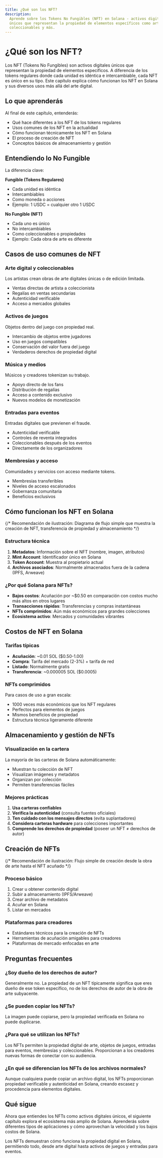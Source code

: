 ```yaml
---
title: ¿Qué son los NFT?
description:
  Aprende sobre los Tokens No Fungibles (NFT) en Solana - activos digitales
  únicos que representan la propiedad de elementos específicos como arte,
  coleccionables y más.
---
```


# ¿Qué son los NFT?

Los NFT (Tokens No Fungibles) son activos digitales únicos que representan la
propiedad de elementos específicos. A diferencia de los tokens regulares donde
cada unidad es idéntica e intercambiable, cada NFT es único en su tipo. Este
capítulo explica cómo funcionan los NFT en Solana y sus diversos usos más allá
del arte digital.

## Lo que aprenderás

Al final de este capítulo, entenderás:

- Qué hace diferentes a los NFT de los tokens regulares
- Usos comunes de los NFT en la actualidad
- Cómo funcionan técnicamente los NFT en Solana
- El proceso de creación de NFT
- Conceptos básicos de almacenamiento y gestión

## Entendiendo lo No Fungible

La diferencia clave:

**Fungible (Tokens Regulares)**

- Cada unidad es idéntica
- Intercambiables
- Como moneda o acciones
- Ejemplo: 1 USDC = cualquier otro 1 USDC

**No Fungible (NFT)**

- Cada uno es único
- No intercambiables
- Como coleccionables o propiedades
- Ejemplo: Cada obra de arte es diferente

## Casos de uso comunes de NFT

### Arte digital y coleccionables

Los artistas crean obras de arte digitales únicas o de edición limitada.

- Ventas directas de artista a coleccionista
- Regalías en ventas secundarias
- Autenticidad verificable
- Acceso a mercados globales

### Activos de juegos

Objetos dentro del juego con propiedad real.

- Intercambio de objetos entre jugadores
- Uso en juegos compatibles
- Conservación del valor fuera del juego
- Verdaderos derechos de propiedad digital

### Música y medios

Músicos y creadores tokenizan su trabajo.

- Apoyo directo de los fans
- Distribución de regalías
- Acceso a contenido exclusivo
- Nuevos modelos de monetización

### Entradas para eventos

Entradas digitales que previenen el fraude.

- Autenticidad verificable
- Controles de reventa integrados
- Coleccionables después de los eventos
- Directamente de los organizadores

### Membresías y acceso

Comunidades y servicios con acceso mediante tokens.

- Membresías transferibles
- Niveles de acceso escalonados
- Gobernanza comunitaria
- Beneficios exclusivos

## Cómo funcionan los NFT en Solana

{/* Recomendación de ilustración: Diagrama de flujo simple que muestra la creación de NFT, transferencia de propiedad y almacenamiento */}

### Estructura técnica

1. **Metadatos**: Información sobre el NFT (nombre, imagen, atributos)
2. **Mint Account**: Identificador único en Solana
3. **Token Account**: Muestra al propietario actual
4. **Archivos asociados**: Normalmente almacenados fuera de la cadena (IPFS,
   Arweave)

### ¿Por qué Solana para NFTs?

- **Bajos costos**: Acuñación por ~$0.50 en comparación con costos mucho más
  altos en otros lugares
- **Transacciones rápidas**: Transferencias y compras instantáneas
- **NFTs comprimidos**: Aún más económicos para grandes colecciones
- **Ecosistema activo**: Mercados y comunidades vibrantes

## Costos de NFT en Solana

### Tarifas típicas

- **Acuñación**: ~0.01 SOL ($0.50-1.00)
- **Compra**: Tarifa del mercado (2-3%) + tarifa de red
- **Listado**: Normalmente gratis
- **Transferencia**: ~0.000005 SOL ($0.0005)

### NFTs comprimidos

Para casos de uso a gran escala:

- 1000 veces más económicos que los NFT regulares
- Perfectos para elementos de juegos
- Mismos beneficios de propiedad
- Estructura técnica ligeramente diferente

## Almacenamiento y gestión de NFTs

### Visualización en la cartera

La mayoría de las carteras de Solana automáticamente:

- Muestran tu colección de NFT
- Visualizan imágenes y metadatos
- Organizan por colección
- Permiten transferencias fáciles

### Mejores prácticas

1. **Usa carteras confiables**
2. **Verifica la autenticidad** (consulta fuentes oficiales)
3. **Ten cuidado con los mensajes directos** (evita suplantadores)
4. **Considera carteras hardware** para colecciones importantes
5. **Comprende los derechos de propiedad** (poseer un NFT ≠ derechos de autor)

## Creación de NFTs

{/* Recomendación de ilustración: Flujo simple de creación desde la obra de arte hasta el NFT acuñado */}

### Proceso básico

1. Crear u obtener contenido digital
2. Subir a almacenamiento (IPFS/Arweave)
3. Crear archivo de metadatos
4. Acuñar en Solana
5. Listar en mercados

### Plataformas para creadores

- Estándares técnicos para la creación de NFTs
- Herramientas de acuñación amigables para creadores
- Plataformas de mercado enfocadas en arte

## Preguntas frecuentes

### ¿Soy dueño de los derechos de autor?

Generalmente no. La propiedad de un NFT típicamente significa que eres dueño de
ese token específico, no de los derechos de autor de la obra de arte subyacente.

### ¿Se pueden copiar los NFTs?

La imagen puede copiarse, pero la propiedad verificada en Solana no puede
duplicarse.

### ¿Para qué se utilizan los NFTs?

Los NFTs permiten la propiedad digital de arte, objetos de juegos, entradas para
eventos, membresías y coleccionables. Proporcionan a los creadores nuevas formas
de conectar con su audiencia.

### ¿En qué se diferencian los NFTs de los archivos normales?

Aunque cualquiera puede copiar un archivo digital, los NFTs proporcionan
propiedad verificable y autenticidad en Solana, creando escasez y procedencia
para elementos digitales.

## Qué sigue

Ahora que entiendes los NFTs como activos digitales únicos, el siguiente
capítulo explora el ecosistema más amplio de Solana. Aprenderás sobre diferentes
tipos de aplicaciones y cómo aprovechan la velocidad y los bajos costos de
Solana.

Los NFTs demuestran cómo funciona la propiedad digital en Solana, permitiendo
todo, desde arte digital hasta activos de juegos y entradas para eventos.